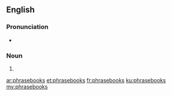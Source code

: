 ==English==

===Pronunciation===
* {{IPA|/fɹeɪzbʊks/|lang=en}}

===Noun===
{{head|en|noun plural form}}

# {{plural of|phrasebook|lang=en}}

[[ar:phrasebooks]]
[[et:phrasebooks]]
[[fr:phrasebooks]]
[[ku:phrasebooks]]
[[my:phrasebooks]]